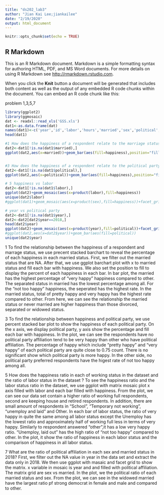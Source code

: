 ```yaml
---
title: "ds202_lab3"
author: "Jian Kai Lee;jiankailee"
date: "2/19/2020"
output: html_document
---
```


```r
knitr::opts_chunk$set(echo = TRUE)
```

## R Markdown

This is an R Markdown document. Markdown is a simple formatting syntax for authoring HTML, PDF, and MS Word documents. For more details on using R Markdown see <http://rmarkdown.rstudio.com>.

When you click the **Knit** button a document will be generated that includes both content as well as the output of any embedded R code chunks within the document. You can embed an R code chunk like this:

 problem 1,3,5,7 
```r
library(ggplot2)
library(ggmosaic)
dat <- readxl::read_xls('GSS.xls')
dat1<-as.data.frame(dat)
names(dat1)<-c('year','id','labor','hours','married','sex','political','happiness','ballot')
head(dat1)

#1 How does the happiness of a respondent relate to the marriage status?
dat2<-dat1[!is.na(dat1$married),]
ggplot(dat2,aes(x=married))+geom_bar(aes(fill=happiness),position="fill")


#3 How does the happiness of a respondent relate to the political party affiliation?
dat2<-dat1[!is.na(dat1$political),]
ggplot(dat2,aes(x=political))+geom_bar(aes(fill=happiness),position="fill")

# 5 happiness vs labor
dat2<-dat1[!is.na(dat1$labor),]
ggplot(dat2)+geom_mosaic(aes(x=product(labor),fill=happiness))
unique(dat2$labor)
#ggplot(dat1)+geom_mosaic(aes(x=product(sex),fill=happiness))+facet_grid(married)

# year vs political party
dat2<-dat1[!is.na(dat1$year),]
dat2<-dat2[dat2$year==2018,]
head(dat2$year)
ggplot(dat2)+geom_mosaic(aes(x=product(year),fill=political))+facet_grid(sex~married)
#ggplot(dat2,aes(x=dat2$year))+geom_bar(aes(fill=political))
unique(dat2$year)
```
1 To find the relationship between the happiness of a respondent and marrage status, we use precent stacked barchart to reveal the percentage of each happiness in each married status. First, we filter out the married status that are NA. After that, we use ggplot barchart plot with x to married status and fill each bar with happiness. We also set the position to fill to display the percent of each happiness in each bar. In bar plot, the married has the highest percentage of "very happy" happiness compared to other. The separated status in married has the lowest percentage among all. For the "not too happy" happiness, the seperated has the highest rate. In the married status, total of pretty happy and very happy has the highest rate compared to other. From here, we can see the relationship the married status or never married are higher happiness than those divorced, separated or widowed status.

3 To find the relationship between happiness and political party, we use percent stacked bar plot to show the happiness of each political party. On the x axis, we display political party, y axis show the percentage and fill each bar with happiness. In the plot, we can see the respondents have no political party affiliation tend to be very happy than other who have political affiliation. The percentage of happy which include "pretty happy" and "very happy" of each political party are quite close to 0.75 count. There is no significant show which political party is more happy. In the other side, no political party preferred respondents have the higest rate of not too happy among all. 

5 How does the happiness ratio in each of working status in the dataset and the ratio of labor status in the dataset ? 
To see the happiness ratio and the labor status ratio in the dataset, we use ggplot with matrix mosaic plot x axis filled with labor and each bar filled with happiness. From the plot, we can see our data set contain a higher ratio of working full respondents, second are keeping house and retired respondents. In addition, there are small amount of respondents in "School", "Temporary not working", "unemploy and laid" and Other. In each bar of labor status, the ratio of very happy in quite the same among all labor status except the Unemploy has the lowest ratio and approximately half of working full less in terms of very happy. Similarly to respondent answered "other",it has a low very happy ratio. "Unemploy, laid out" has the high ratio of "not too happy" compared to other. In the plot, it show the ratio of happiness in each labor status and the comparison of happiness in all labor status.

7 What are the ratio of political affiliation in each sex and married status in 2018?
First, we filter out the NA value in year in the data set and extract the data only in 2018. We then use ggplot with masaic and facet grid to show the matrix. x variable in mosaic is year and and filled with political affiliation. The matrix grid are sex vs married. In the plot, we the political ratio of each married status and sex. From the plot, we can see in the widowed married have the largest ratio pf strong democrat in female and male and compared to other.


